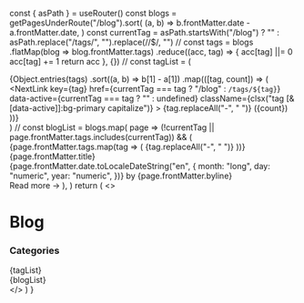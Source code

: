 
  const { asPath } = useRouter()
  const blogs = getPagesUnderRoute("/blog").sort(
    (a, b) => b.frontMatter.date - a.frontMatter.date,
  )
  const currentTag = asPath.startsWith("/blog")
    ? ""
    : asPath.replace("/tags/", "").replace(/\/$/, "")
  //
  const tags = blogs
    .flatMap(blog => blog.frontMatter.tags)
    .reduce((acc, tag) => {
      acc[tag] ||= 0
      acc[tag] += 1
      return acc
    }, {})
  //
  const tagList = (
    <div className="flex gap-3 md:gap-5 mt-6 flex-wrap roboto-mono">
      {Object.entries(tags)
        .sort((a, b) => b[1] - a[1])
        .map(([tag, count]) => (
          <NextLink
            key={tag}
            href={currentTag === tag ? "/blog" : `/tags/${tag}`}
            data-active={currentTag === tag ? "" : undefined}
            className={clsx("tag [&[data-active]]:bg-primary capitalize")}
          >
            {tag.replaceAll("-", " ")} ({count})
          </NextLink>
        ))}
    </div>
  )
  //
  const blogList = blogs.map(
    page =>
      (!currentTag || page.frontMatter.tags.includes(currentTag)) && (
        <Card
          key={page.route}
          as={Link}
          href={page.route}
          className="flex flex-col"
        >
          <div className="gap-2 flex mb-7">
            {page.frontMatter.tags.map(tag => (
              <Tag key={tag}>{tag.replaceAll("-", " ")}</Tag>
            ))}
          </div>
          <div className="font-extrabold text-xl md:text-3xl text-balance">
            {page.frontMatter.title}
          </div>
          <div className="opacity-50 text-sm my-7 flex gap-2">
            <time dateTime={page.frontMatter.date.toISOString()}>
              {page.frontMatter.date.toLocaleDateString("en", {
                month: "long",
                day: "numeric",
                year: "numeric",
              })}
            </time>
            <span className="border-r border-gray-500" />
            <span>by {page.frontMatter.byline}</span>
          </div>
          <span className="text-primary block font-bold mt-auto">
            Read more →
          </span>
        </Card>
      ),
  )
  return (
    <>
      <div className="py-10 md:py-20 container">
        <h1 className="text-4xl md:text-7xl font-extrabold mb-10">Blog</h1>
        <h3 className="text-2xl font-bold">Categories</h3>
        {tagList}
      </div>
      <div className="container grid md:grid-cols-2 gap-7 pb-10">
        {blogList}
      </div>
    </>
  )
}
